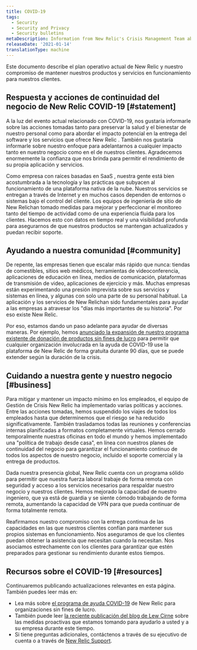 ```yaml
---
title: COVID-19
tags:
  - Security
  - Security and Privacy
  - Security bulletins
metaDescription: Information from New Relic's Crisis Management Team about COVID-19 (also known as novel coronavirus).
releaseDate: '2021-01-14'
translationType: machine
---
```


Este documento describe el plan operativo actual de New Relic y nuestro compromiso de mantener nuestros productos y servicios en funcionamiento para nuestros clientes.

## Respuesta y acciones de continuidad del negocio de New Relic COVID-19 [#statement]

A la luz del evento actual relacionado con COVID-19, nos gustaría informarle sobre las acciones tomadas tanto para preservar la salud y el bienestar de nuestro personal como para abordar el impacto potencial en la entrega del software y los servicios que ofrece New Relic . También nos gustaría informarle sobre nuestro enfoque para adelantarnos a cualquier impacto tanto en nuestro negocio como en el de nuestros clientes. Agradecemos enormemente la confianza que nos brinda para permitir el rendimiento de su propia aplicación y servicios.

Como empresa con raíces basadas en SaaS , nuestra gente está bien acostumbrada a la tecnología y las prácticas que subyacen al funcionamiento de una plataforma nativa de la nube. Nuestros servicios se entregan a través de Internet y en muchos casos dependen de entornos o sistemas bajo el control del cliente. Los equipos de ingeniería de sitio de New Relichan tomado medidas para mejorar y perfeccionar el monitoreo tanto del tiempo de actividad como de una experiencia fluida para los clientes. Hacemos esto con datos en tiempo real y una visibilidad profunda para asegurarnos de que nuestros productos se mantengan actualizados y puedan recibir soporte.

## Ayudando a nuestra comunidad [#community]

De repente, las empresas tienen que escalar más rápido que nunca: tiendas de comestibles, sitios web médicos, herramientas de videoconferencia, aplicaciones de educación en línea, medios de comunicación, plataformas de transmisión de video, aplicaciones de ejercicio y más. Muchas empresas están experimentando una presión imprevista sobre sus servicios y sistemas en línea, y algunas con solo una parte de su personal habitual. La aplicación y los servicios de New Relichan sido fundamentales para ayudar a las empresas a atravesar los "días más importantes de su historia". Por eso existe New Relic.

Por eso, estamos dando un paso adelante para ayudar de diversas maneras. Por ejemplo, hemos [anunciado la expansión de nuestro programa existente de donación de productos sin fines de lucro](https://blog.newrelic.com/product-news/new-relic-covid-19-relief-program/) para permitir que cualquier organización involucrada en la ayuda de COVID-19 use la plataforma de New Relic de forma gratuita durante 90 días, que se puede extender según la duración de la crisis.

## Cuidando a nuestra gente y nuestro negocio [#business]

Para mitigar y mantener un impacto mínimo en los empleados, el equipo de Gestión de Crisis New Relic ha implementado varias políticas y acciones. Entre las acciones tomadas, hemos suspendido los viajes de todos los empleados hasta que determinemos que el riesgo se ha reducido significativamente. También trasladamos todas las reuniones y conferencias internas planificadas a formatos completamente virtuales. Hemos cerrado temporalmente nuestras oficinas en todo el mundo y hemos implementado una "política de trabajo desde casa", en línea con nuestros planes de continuidad del negocio para garantizar el funcionamiento continuo de todos los aspectos de nuestro negocio, incluido el soporte comercial y la entrega de productos.

Dada nuestra presencia global, New Relic cuenta con un programa sólido para permitir que nuestra fuerza laboral trabaje de forma remota con seguridad y acceso a los servicios necesarios para respaldar nuestro negocio y nuestros clientes. Hemos mejorado la capacidad de nuestro ingeniero, que ya está de guardia y se siente cómodo trabajando de forma remota, aumentando la capacidad de VPN para que pueda continuar de forma totalmente remota.

Reafirmamos nuestro compromiso con la entrega continua de las capacidades en las que nuestros clientes confían para mantener sus propios sistemas en funcionamiento. Nos aseguramos de que los clientes puedan obtener la asistencia que necesitan cuando la necesitan. Nos asociamos estrechamente con los clientes para garantizar que estén preparados para gestionar su rendimiento durante estos tiempos.

## Recursos sobre el COVID-19 [#resources]

Continuaremos publicando actualizaciones relevantes en esta página. También puedes leer más en:

* Lea más sobre [el programa de ayuda COVID-19](https://blog.newrelic.com/product-news/new-relic-covid-19-relief-program/) de New Relic para organizaciones sin fines de lucro.
* También puede leer [la reciente publicación del blog de Lew Cirne](https://blog.newrelic.com/product-news/message-to-new-relic-customers-covid-19-support/) sobre las medidas proactivas que estamos tomando para ayudarlo a usted y a su empresa durante este tiempo.
* Si tiene preguntas adicionales, contáctenos a través de su ejecutivo de cuenta o a través de [New Relic Support](https://support.newrelic.com).